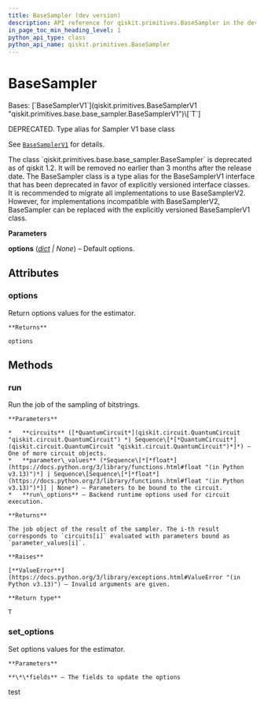 ```yaml
---
title: BaseSampler (dev version)
description: API reference for qiskit.primitives.BaseSampler in the dev version of qiskit
in_page_toc_min_heading_level: 1
python_api_type: class
python_api_name: qiskit.primitives.BaseSampler
---
```


# BaseSampler

<Class id="qiskit.primitives.BaseSampler" isDedicatedPage={true} github="https://github.com/Qiskit/qiskit/tree/stable/1.3/qiskit/primitives/base/base_sampler.py#L154-L177" signature="qiskit.primitives.BaseSampler(*, options=None)" modifiers="class">
  Bases: [`BaseSamplerV1`](qiskit.primitives.BaseSamplerV1 "qiskit.primitives.base.base_sampler.BaseSamplerV1")\[`T`]

  DEPRECATED. Type alias for Sampler V1 base class

  See [`BaseSamplerV1`](qiskit.primitives.BaseSamplerV1 "qiskit.primitives.BaseSamplerV1") for details.

  <Admonition title="Deprecated since version 1.2" type="danger">
    The class `qiskit.primitives.base.base_sampler.BaseSampler` is deprecated as of qiskit 1.2. It will be removed no earlier than 3 months after the release date. The BaseSampler class is a type alias for the BaseSamplerV1 interface that has been deprecated in favor of explicitly versioned interface classes. It is recommended to migrate all implementations to use BaseSamplerV2. However, for implementations incompatible with BaseSamplerV2, BaseSampler can be replaced with the explicitly versioned BaseSamplerV1 class.
  </Admonition>

  **Parameters**

  **options** ([*dict*](https://docs.python.org/3/library/stdtypes.html#dict "(in Python v3.13)") *| None*) – Default options.

  ## Attributes

  ### options

  <Attribute id="qiskit.primitives.BaseSampler.options">
    Return options values for the estimator.

    **Returns**

    options
  </Attribute>

  ## Methods

  ### run

  <Function id="qiskit.primitives.BaseSampler.run" github="https://github.com/Qiskit/qiskit/tree/stable/1.3/qiskit/primitives/base/base_sampler.py#L111-L142" signature="run(circuits, parameter_values=None, **run_options)">
    Run the job of the sampling of bitstrings.

    **Parameters**

    *   **circuits** ([*QuantumCircuit*](qiskit.circuit.QuantumCircuit "qiskit.circuit.QuantumCircuit") *| Sequence\[*[*QuantumCircuit*](qiskit.circuit.QuantumCircuit "qiskit.circuit.QuantumCircuit")*]*) – One of more circuit objects.
    *   **parameter\_values** (*Sequence\[*[*float*](https://docs.python.org/3/library/functions.html#float "(in Python v3.13)")*] | Sequence\[Sequence\[*[*float*](https://docs.python.org/3/library/functions.html#float "(in Python v3.13)")*]] | None*) – Parameters to be bound to the circuit.
    *   **run\_options** – Backend runtime options used for circuit execution.

    **Returns**

    The job object of the result of the sampler. The i-th result corresponds to `circuits[i]` evaluated with parameters bound as `parameter_values[i]`.

    **Raises**

    [**ValueError**](https://docs.python.org/3/library/exceptions.html#ValueError "(in Python v3.13)") – Invalid arguments are given.

    **Return type**

    T
  </Function>

  ### set\_options

  <Function id="qiskit.primitives.BaseSampler.set_options" github="https://github.com/Qiskit/qiskit/tree/stable/1.3/qiskit/primitives/base/base_primitive.py#L39-L45" signature="set_options(**fields)">
    Set options values for the estimator.

    **Parameters**

    **\*\*fields** – The fields to update the options
  </Function>
</Class>

test
